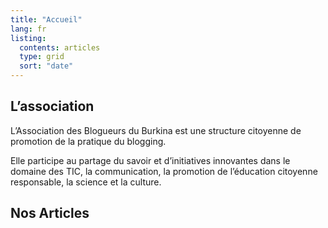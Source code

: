 ```yaml
---
title: "Accueil"
lang: fr
listing:
  contents: articles
  type: grid
  sort: "date"
---
```


## L'association

L'Association des Blogueurs du Burkina est une structure citoyenne de promotion de la pratique du blogging.

Elle participe au partage du savoir et d'initiatives innovantes dans le domaine des TIC, la communication, la promotion de l'éducation citoyenne responsable, la science et la culture.

## Nos Articles
